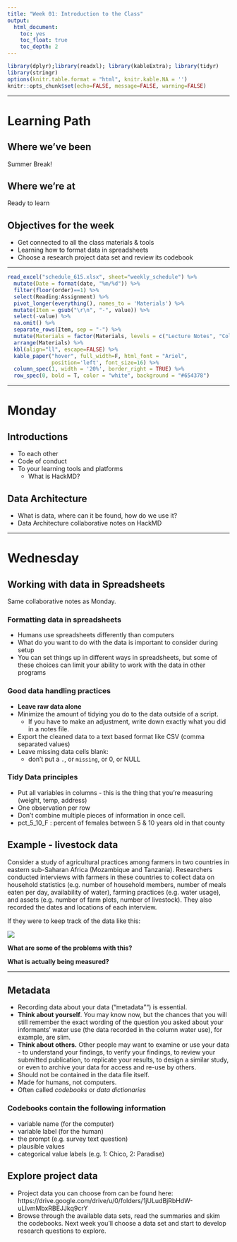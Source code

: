 ```yaml
---
title: "Week 01: Introduction to the Class"
output:   
  html_document: 
    toc: yes
    toc_float: true
    toc_depth: 2
---
```


```r
library(dplyr);library(readxl); library(kableExtra); library(tidyr)
library(stringr)
options(knitr.table.format = "html", knitr.kable.NA = '') 
knitr::opts_chunk$set(echo=FALSE, message=FALSE, warning=FALSE) 
```


----

# Learning Path

## Where we've been
Summer Break! 

## Where we're at
Ready to learn


## Objectives for the week

* Get connected to all the class materials & tools
* Learning how to format data in spreadsheets
* Choose a research project data set and review its codebook

---

```r
read_excel("schedule_615.xlsx", sheet="weekly_schedule") %>% 
  mutate(Date = format(date, "%m/%d")) %>% 
  filter(floor(order)==1) %>%
  select(Reading:Assignment) %>% 
  pivot_longer(everything(), names_to = 'Materials') %>%
  mutate(Item = gsub("\r\n", "-", value)) %>% 
  select(-value) %>%
  na.omit() %>%
  separate_rows(Item, sep = "-") %>% 
  mutate(Materials = factor(Materials, levels = c("Lecture Notes", "Collaborative Notes", "Reading", "Video", "Assignment"))) %>% 
  arrange(Materials) %>% 
  kbl(align="ll", escape=FALSE) %>%
  kable_paper("hover", full_width=F, html_font = "Ariel",
              position='left', font_size=16) %>% 
  column_spec(1, width = '20%', border_right = TRUE) %>% 
  row_spec(0, bold = T, color = "white", background = "#654378")
```


----

# Monday

## Introductions

* To each other
* Code of conduct
* To your learning tools and platforms
    - What is HackMD?

## Data Architecture

* What is data, where can it be found, how do we use it? 
* Data Architecture collaborative notes on HackMD

----

# Wednesday 

## Working with data in Spreadsheets
Same collaborative notes as Monday. 


### Formatting data in spreadsheets 

* Humans use spreadsheets differently than computers
* What do you want to do with the data is important to consider during setup
* You can set things up in different ways in spreadsheets, but some of these choices can limit your ability to work with the data in other programs 


### Good data handling practices

* **Leave raw data alone**
* Minimize the amount of tidying you do to the data outside of a script. 
    - If you have to make an adjustment, write down exactly what you did in a notes file. 
* Export the cleaned data to a text based format like CSV (comma separated values)
* Leave missing data cells blank:
    *  don't put a `.`, or `missing`, or 0, or NULL

### Tidy Data principles

* Put all variables in columns - this is the thing that you're measuring (weight, temp, address)
* One observation per row
* Don't combine multiple pieces of information in once cell. 
* pct_5_10_F : percent of females between 5 & 10 years old in that county



## Example - livestock data

Consider a study of agricultural practices among farmers in two countries in eastern sub-Saharan Africa (Mozambique and Tanzania). Researchers conducted interviews with farmers in these countries to collect data on household statistics (e.g. number of household members, number of meals eaten per day, availability of water), farming practices (e.g. water usage), and assets (e.g. number of farm plots, number of livestock). They also recorded the dates and locations of each interview.

If they were to keep track of the data like this:

![](https://datacarpentry.org/spreadsheets-socialsci/fig/multiple-info.png)


**What are some of the problems with this?**


**What is actually being measured?**


<!---
**What would this data look like in a _tidy_ data format?**

![](https://datacarpentry.org/spreadsheets-socialsci/fig/single-info.png)

--->

----

## Metadata 

* Recording data about your data ("metadata"") is essential. 
* **Think about yourself**. You may know now, but the chances that you will still remember the exact wording of the question you asked about your informants’ water use (the data recorded in the column water use), for example, are slim.
* **Think about others.** Other people may want to examine or use your data - to understand your findings, to verify your findings, to review your submitted publication, to replicate your results, to design a similar study, or even to archive your data for access and re-use by others.   
* Should not be contained in the data file itself. 
* Made for humans, not computers. 
* Often called _codebooks_ or _data dictionaries_ 


### Codebooks contain the following information

* variable name (for the computer)
* variable label (for the human)
* the prompt (e.g. survey text question)
* plausible values
* categorical value labels (e.g. 1: Chico, 2: Paradise)
    
    
[^dc]: Lesson adapted from https://datacarpentry.org/spreadsheets-socialsci/01-format-data/index.html 



## Explore project data

* Project data you can choose from can be found here: https://drive.google.com/drive/u/0/folders/1jULudBjRbHdW-uLIvmMbxRBEJJkq9crY 
* Browse through the available data sets, read the summaries and skim the codebooks. Next week you'll choose a data set and start to develop research questions to explore. 


